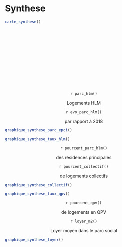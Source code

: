 # Synthese

```r


carte_synthese()
```


<br>
  <br>
  <br>
  <br>
  <br>
  <br>
  <br>
  <br>
  <br>
  <br>
  <br>
  <div class="newrow">
  <div class="col-left-3">
  <center>
  <span class="chiffres">`r parc_hlm()` </span>

  <span class="libelle">Logements HLM </span>

  <span class="chiffres">`r evo_parc_hlm()` </span>

  <span class="libelle">par rapport à 2018 </span>

  </center>

  </div>

  <div class="col-left-9">

```r
graphique_synthese_parc_epci()
```

</div>
  </div>

  <div class="newrow">
  <div class="col-left-9">

```r
graphique_synthese_taux_hlm()
```

</div>
  <div class="col-left-3">
  <center>

  <span class="chiffres">`r pourcent_parc_hlm()` </span>

  <span class="libelle">des résidences principales </span>

  </center>

  </div>
  </div>

  <div class="newrow">
  <div class="col-left-3">
  <center>

  <span class="chiffres">`r pourcent_collectif()` </span>

  <span class="libelle">de logements collectifs </span>

  </center>

  </div>
  <div class="col-left-9">

```r
graphique_synthese_collectif()
```

</div>
  </div>

  <div class="newrow">
  <div class="col-left-9">

```r
graphique_synthese_taux_qpv()
```

</div>
  <div class="col-left-3">
  <center>

  <span class="chiffres">`r pourcent_qpv()` </span>

  <span class="libelle">de logements en QPV</span>
  </center>

  </div>
  </div>

  <div class="newrow">

  <div class="col-left-3">
  <center>

  <span class="chiffres">`r loyer_m2()` </span>

  <span class="libelle">Loyer moyen dans le parc social</span>
  </center>

  </div>

  <div class="col-left-9">

```r
graphique_synthese_loyer()
```

</div>

  </div>

